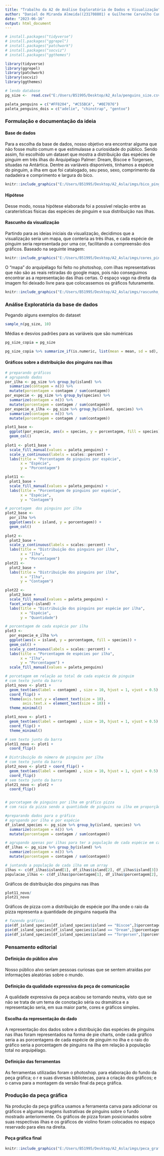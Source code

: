 ---
title: "Trabalho da A2 de Análise Exploratória de Dados e Visualização"
author: "Daniel de Miranda Almeida((231708801) e Guilherme Carvalho Cunha (231708013)"
date: "2023-06-16"
output: html_document
---

```{r setup, include=FALSE}
# install.packages("tidyverse")
# install.packages("ggrepel")
# install.packages("patchwork")
# install.packages("socviz")
# install.packages("ggthemes")

library(tidyverse)
library(ggrepel)
library(patchwork)
library(socviz)
library(ggthemes)
```

```{r echo = FALSE}
# lendo database
pg_size <-  read.csv("E:/Users/B51995/Desktop/A2_Asla/penguins_size.csv")

paleta_penguins = c("#FF8204", "#C55BCA", "#0E7076")
paleta_penguins_dois = c("adelie", "chinstrap", "gentoo")
```

### Formulação e documentação da ideia

#### Base de dados
 
 Para a escolha da base de dados, nosso objetivo era encontrar alguma que não fosse muito comum e que estimulasse a curiosidade do público. Sendo assim, foi escolhido um dataset que mostra a distribuição das espécies de pinguim em três ilhas do Arquipélago Palmer: Dream, Biscoe e Torgersen, situadas na Antártica. Dentre as varíáveis disponíveis, tínhamos a espécie do pinguim, a ilha em que foi catalogado, seu peso, sexo, comprimento da nadadeira e comprimento e largura do bico.
 
```{r echo=FALSE}
knitr::include_graphics("E:/Users/B51995/Desktop/A2_Asla/imgs/bico_pinguim.jfif")
```
 
#### Hipótese 
 
 Desse modo, nossa hipótese elaborada foi a possível relação entre as caraterísticas físicas das espécies de pinguim e sua distribuição nas ilhas.

#### Rascunho da visualização 
 
 Partindo para as ideias iniciais da visualização, decidimos que a visualização seria um mapa, que conteria as três ilhas, e cada espécie de pinguim seria representada por uma cor, facilitando a compreensão dos gráficos. Baseado na seguinte imagem:
 
```{r echo=FALSE}
knitr::include_graphics("E:/Users/B51995/Desktop/A2_Asla/imgs/cores_pinguins.jfif")
```

O "mapa" do arquipélago foi feito no photoshop, com ilhas representativas que não são as reais retiradas do google maps, pois não conseguimos encontrar as a representação das ilhas certas. O espaço vago na direita da imagem foi deixado livre para que colocassemos os gráficos futuramente.

```{r echo=FALSE}
knitr::include_graphics("E:/Users/B51995/Desktop/A2_Asla/imgs/rascunho_pinguins.jpg")
```

### Análise Exploratória da base de dados

Pegando alguns exemplos do dataset
```{r}
sample_n(pg_size, 10)
```

Médias e desvios padrões para as variáveis que são numéricas
```{r}
pg_size_copia = pg_size

pg_size_copia %>% summarize_if(is.numeric, list(mean = mean, sd = sd), na.rm = TRUE)
```

#### Gráficos sobre a distribuição dos pinguins nas ilhas
```{r gráficos "finais"}
# preparando gráficos
# agrupando dados
por_ilha <- pg_size %>% group_by(island) %>% 
  summarize(contagem = n()) %>% 
  mutate(porcentagem = contagem / sum(contagem))
por_especie <- pg_size %>% group_by(species) %>% 
  summarize(contagem = n()) %>% 
  mutate(porcentagem = contagem / sum(contagem))
por_especie_e_ilha <- pg_size %>% group_by(island, species) %>%
  summarize(contagem = n()) %>%
  mutate(porcentagem = contagem / sum(contagem))

plot1_base <- 
  ggplot(por_especie, aes(x = species, y = porcentagem, fill = species)) +
  geom_col()
  
plot1 <- plot1_base +
  scale_fill_manual(values = paleta_penguins) +
  scale_y_continuous(labels = scales::percent) +
  labs(title = "Porcentagem de pinguins por espécie",
       x = "Espécie",
       y = "Porcentagem")

plot11 <- 
  plot1_base +
  scale_fill_manual(values = paleta_penguins) +
  labs(title = "Porcentagem de pinguins por espécie",
       x = "Espécie",
       y = "Contagem")

# porcetagem  dos pinguins por ilha
plot2_base <- 
  por_ilha %>% 
  ggplot(aes(x = island, y = porcentagem)) +
  geom_col()
  
plot2 <- 
  plot2_base +
  scale_y_continuous(labels = scales::percent) +
  labs(title = "Distribuição dos pinguins por ilha",
       x = "Ilha",
       y = "Porcentagem")
plot21 <- 
  plot2_base +
  labs(title = "Distribuição dos pinguins por ilha",
       x = "Ilha",
       y = "Contagem")

plot22 <- 
  plot2_base +
  scale_fill_manual(values = paleta_penguins) +
  facet_wrap(~island) +
  labs(title = "Distribuição dos pinguins por espécie por ilha",
       x = "Espécie",
       y = "Quantidade")

# porcentagem de cada espécie por ilha
plot3 <- 
  por_especie_e_ilha %>% 
  ggplot(aes(x = island, y = porcentagem, fill = species)) +
  geom_col() +
  scale_y_continuous(labels = scales::percent) +
  labs(title = "Porcentagem de espécies por ilha",
       x = "Ilha",
       y = "Porcentagem") +
  scale_fill_manual(values = paleta_penguins)

# porcetagem em relação ao total de cada espécie de pinguim
# com texto junto da barra
plot1_novo <- plot1 + 
  geom_text(aes(label = contagem) , size = 10, hjust = 1, vjust = 0.5) +
  coord_flip() +
  theme(axis.text.y = element_text(size = 18),
        axis.text.x = element_text(size = 18)) +
  theme_minimal()

plot1_novo <- plot1 + 
  geom_text(aes(label = contagem) , size = 10, hjust = 1, vjust = 0.5) +
  coord_flip() +
  theme_minimal()

# sem texto junto da barra
plot11_novo <- plot1 +
  coord_flip()

# Distribuição do número de pinguins por ilha
# com texto junto da barra
plot2_novo <- plot2 + coord_flip() +
  geom_text(aes(label = contagem) , size = 10, hjust = 1, vjust = 0.5) +
  coord_flip()
# sem texto junto da barra
plot21_novo <- plot2 +
  coord_flip()


# porcetagem de pinguins por ilha em gráfico pizza
# com raio da pizza sendo a quantidade de pinguins na ilha em proporção

#preparando dados para o gráfico
# agrupando por ilha e por espécie
df_island_species <- pg_size %>% group_by(island, species) %>%
  summarize(contagem = n()) %>%
  mutate(porcentagem = contagem / sum(contagem))

# agrupando apenas por ilhas para ter a população de cada espécie em cada ilha
df_ilhas <- pg_size %>% group_by(island) %>% 
  summarize(contagem = n()) %>% 
  mutate(porcentagem = contagem / sum(contagem))

# juntando a população de cada ilha em um array
ilhas <- c(df_ilhas$island[1], df_ilhas$island[2], df_ilhas$island[3])
populacao_ilhas <- c(df_ilhas$porcentagem[1], df_ilhas$porcentagem[2], df_ilhas$porcentagem[3])
```

Gráficos de distribuição dos pinguins nas ilhas
```{r}
plot11_novo/
plot21_novo
```
Gráficos de pizza com a distribuição de espécie por ilha onde o raio da pizza representa a quantidade de pinguins naquela ilha

```{r}
# fazendo gráficos
pie(df_island_species[df_island_species$island == "Biscoe",]$porcentagem, df_island_species[df_island_species$island == "Biscoe",]$species, radius = populacao_ilhas[ilhas %in% "Biscoe"], col = c("#FF8204", "#0E7076"))
pie(df_island_species[df_island_species$island == "Dream",]$porcentagem, df_island_species[df_island_species$island == "Dream",]$species, radius = populacao_ilhas[ilhas %in% "Dream"], col = paleta_penguins)
pie(df_island_species[df_island_species$island == "Torgersen",]$porcentagem, df_island_species[df_island_species$island == "Torgersen",]$species, radius = populacao_ilhas[ilhas %in% "Torgersen"], col = paleta_penguins)
```

### Pensamento editorial

#### Definição do público alvo
 
 Nosso público alvo seriam pessoas curiosas que se sentem atraídas por informações aleatórias sobre o mundo.
 
#### Definição da qualidade expressiva da peça de comunicação

 A qualidade expressiva da peça acabou se tornando neutra, visto que se não se trata de um tema de conotação séria ou dramática e a representação seria, em sua maior parte, cores e gráficos simples.

#### Escolha da representação do dado

 A representação dos dados sobre a distribuição das espécies de pinguins nas ilhas foram representados na forma de pie charts, onde cada gráfico seria a as porcentagens de cada espécie de pinguim no ilha e o raio do gráfico seria a porcentagem de pinguins na ilha em relação à população total no arquipélago.

#### Definição das ferramentas
 
 As ferramentas utilizadas foram o photoshop. para elaboração do fundo da peça gráfica; o r e suas diversas bibliotecas, para a criação dos gráficos; e o canva para a montagem da versão final da peça gráfica.
 
### Produção da peça gráfica

Na produção da peça gráfica usamos a ferramenta canva para adicionar os gráficos e algumas imagens ilustrativas de pinguins sobre o fundo mostrado anteriormente. Os gráficos de pizza foram posicionados sobre suas respectivas ilhas e os gráficos de violino foram colocados no espaço reservado para eles na direita.
 
#### Peça gráfica final
```{r echo=FALSE}
knitr::include_graphics("E:/Users/B51995/Desktop/A2_Asla/imgs/peca_grafica.png")
```